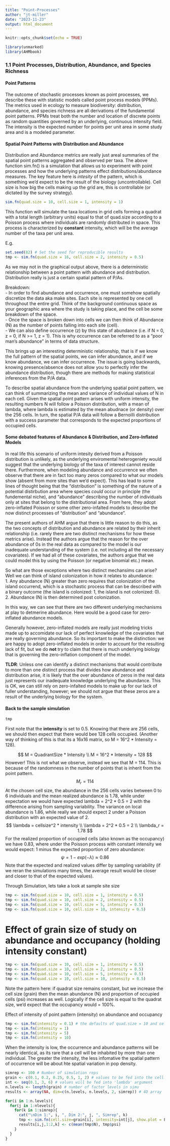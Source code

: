 ```yaml
---
title: "Point-Processes"
author: "jt-miller"
date: "2023-11-23"
output: html_document
---
```


```r
knitr::opts_chunk$set(echo = TRUE)
```

```r
library(unmarked)
library(AHMbook)
```


### 1.1 Point Processes, Distribution, Abundance, and Species Richness 
#### Point Patterns 
The outcome of stochastic processes known as point processes, we describe these with statistic models called point process models (PPMs). The metrics used in ecology to measure biodiversity: distribution, abundance, and species richness are all derivations of the fundamental point patterns. PPMs treat both the number and location of discrete points as random quantities governed by an underlying, continuous intensity field. The intensity is the expected number for points per unit area in some study area and is a modeled parameter. <br> 

#### Spatial Point Patterns with Distribution and Abundance
Distribution and Abundance metrics are really just areal summaries of the spatial point patterns aggregated and observed per taxa. The above function sim.fn() is a simulation that allows us to experiment with point processes and how the underlying patterns effect distributions/abundance measures. The key feature here is *intesity* of the pattern, which is something we'd expect to be the result of the biology (uncontrollable). Cell size is how big the cells making up the grid are, this is controllable (or dictated by the survey strategy). 
```r
sim.fn(quad.size = 10, cell.size = 1, intensity = 1)
```
This function will simulate the taxa locations in grid cells forming a quadrat with a total length (arbitrary units) equal to that of quad.size according to a Poisson process where individuals are randomly distributed in space. This process is characterized by **constant** intensity, which will be the average number of the taxa per unit area. <br> 

E.g. 
```r
set.seed(82) # Set the seed for reproducible results 
tmp <- sim.fn(quad.size = 16, cell.size = 2, intensity = 0.5)
```
As we may not in the graphical output above, there is a deterministic relationship between a point pattern with abundance and distribution. Distribution really is just a certain spatial pattern of P/As. <br> 

Breakdown: <br> 
- In order to find abundance and occurrence, one must somehow spatially discretize the data aka make sites. Each site is represented by one cell throughout the entire grid. Think of the background continuous space as your geographic area where the study is taking place, and the cell be some breakdown of the space. <br>
- Once the space is broken down into cells we can then think of Abundance (N) as the number of points falling into each site (cell). <br>
- We can also define occurrence (z) by this state of abundance (i.e. if N = 0, z = 0, if N >= 1, z = 1). This is why occurrence can be referred to as a "poor man's abundance" in terms of data structure. <br>

This brings up an interesting deterministic relationship, that is if we know the full pattern of the spatial points, we can infer abundance, and if we know abundance, we can infer occurrence. The issue is going backwards, knowing presence/absence does not allow you to perfectly infer the abundance distribution, though there are methods for making statistical inferences from the P/A data. <br> 

To describe spatial abundance from the underlying spatial point pattern, we can think of summarizing the mean and variance of individual values of N in each cell. Given the spatial point pattern arises with uniform intensity, the resulting numbers N will follow a Poisson distribution, with a mean of lambda, where lambda is estimated by the mean abudnace (or density) over the 256 cells. In turn, the spatial P/A data will follow a Bernoilli distribution with a success parameter that corresponds to the expected proportions of occupied cells. <br> 

#### Some debated features of Abundance & Distribution, and Zero-Inflated Models 
In real life this scenario of uniform intesity derived from a Poisson distribution is unlikely, as the underlying enviromental heterogeniety would suggest that the underlying biology of the taxa of interest cannot reside there. Furthermore, when modeling abundance and occurrence we often observe that there are in fact too many zeros compared to what our models show (absent from more sites than we'd expect). This has lead to some lines of thought being that the "distribution" is something of the nature of a potential distirbution area where species *could* occur in principle (the fundemental niche), and "abundance" describing the number of individuals only at sites that belong to the distributional area. From here, they adopt zero-inflated Poisson or some other zero-infalted models to describe the now distinct processes of "distribution" and "abundance". <br> 

The present authors of AHM argue that there is little reason to do this, as the two concepts of distribution and abundance are related by their inherit relationship (i.e. rarely there are two distinct mechanisms for how these metrics arise). Instead the authors argue that the reason for the over abundance of 0s in the real data as compared to the model is our inadequate understanding of the system (i.e. not including all the necessary covariates). If we had all of these covariates, the authors argue that we could model this by using the Poisson (or negative binomial etc.) mean. <br> 

So what are those exceptions where two distinct mechansims can arise? Well we can think of island colonization in how it relates to abundance: <br>
1. Any abundance (N) greater than zero requires that colonization of the island occurrend, which is a stochastic process that can be described with a binary outcome (the island is colonized: 1, the island is not colonized: 0). <br>
2. Abundance (N) is then determined post colonization. <br> 

In this way, we can see that there are two different underlying mechanisms at play to detmerine abundance. Here would be a good case for zero-inflated abundance models. <br>

Generally however, zero-inflated models are really just modeling tricks made up to accomidate our  lack of perfect knowledge of the covariates that are really governing abundance. So its important to make the distinction: we are happy to adopt zero-inflated models in order to account for the resulting lack of fit, but we do **not** try to claim that there is much underlying biology that is governing the zero-inflation component of the model. <br>

**TLDR**: Unless one can identify a distinct mechanisms that would contribute to more than one distinct process that divides how abundance and distribution arise, it is likely that the over abundance of zeros in the real data just represents our inadequate knowledge underlying the abundance. This is OK, we can still rely on zero-infalted models to make up for our lack of fuller understanding, however; we should not argue that these zeros are a result of the underlying biology for the system. 

#### Back to the sample simulation
```r
tmp
```
First note that the **intensity** is set to 0.5. Knowing that there are 256 cells, we should then expect that there would bee 128 cells occupied. (Another way of thinking of this is that its a 16x16 matrix, so M = 16^2 * Intensity = 128). 

$$
M = QuadrantSize * Intensity \\
M = 16^2 * Intensity = 128
$$
However! This is not what we observe, instead we see that M = 114. This is because of the randomness in the number of points that is inherit from the point pattern. <br> 
$$
M_r = 114
$$
At the chosen cell size, the abundance in the 256 cells varies between 0 to 6 individuals and the mean realized abundance is 1.78, while under expectation we would have expected lambda = 2^2 * 0.5 = 2 with the difference arising from sampling variability. The variance on local abundance is 1.86, while really we should expect 2 under a Poisson distribution with an expected value of 2. <br> 
$$
\lambda = cellsize^2 * intensity \\
\lambda = 2^2 * 0.5 = 2 \\
\lambda_r = 1.78
$$
For the realized proportion of occupied cells (also known as the occupancy) we have 0.83, where under the Poisson process with constant intensity we would expect: 1 minus the expected proportion of zero abundance: 
$$
\psi = 1 - exp(-\lambda) \approx 0.86
$$
Note that the expected and realized values differ by sampling variability (if we reran the simulations many times, the average result would be closer and closer to that of the expected values). <br> 

Through Simulation, lets take a look at sample site size
```r
tmp <- sim.fn(quad.size = 10, cell.size = 1, intensity = 0.5)
tmp <- sim.fn(quad.size = 10, cell.size = 2, intensity = 0.5)
tmp <- sim.fn(quad.size = 10, cell.size = 5, intensity = 0.5)
tmp <- sim.fn(quad.size = 10, cell.size = 10, intensity = 0.5)
```
# Effect of grain size of study on abundance and occupancy (holding intensity constant)
```r
tmp <- sim.fn(quad.size = 10, cell.size = 1, intensity = 0.5)
tmp <- sim.fn(quad.size = 10, cell.size = 2, intensity = 0.5)
tmp <- sim.fn(quad.size = 10, cell.size = 5, intensity = 0.5)
tmp <- sim.fn(quad.size = 10, cell.size = 10, intensity = 0.5)
```
Note the pattern here: if quadrat size remains constant, but we increase the cell size (grain) then the mean abundance (N) and proportion of occupied cells (psi) increases as well. Logically if the cell size is equal to the quadrat size, we'd expect that the occupancy would = 100%. 

Effect of intensity of point pattern (intensity) on abundance and occupancy
```r
tmp <- sim.fn(intensity = 0.1) # the defaults of quad.size = 10 and cell.size = 1
tmp <- sim.fn(intensity = 1)
tmp <- sim.fn(intensity = 5)
tmp <- sim.fn(intensity = 10)
```
When the intensity is low, the occurrence and abundance patterns will be nearly identical, as its rare that a cell will be inhabited by more than one individual. The greater the intensity, the less infomative the spatial pattern of occurrence will be about hte spatial variation in pop density. 

```r
simrep <- 100 # Number of simulation reps
grain <- c(0.1, 0.2, 0.25, 0.5, 1, 2) # values to be fed into the cell.size argument 
int <- seq(0.1, 3, 6) # values will be fed into 'lambda' argument
n.levels <- length(grain) # number of factor levels in simu
results <- array(NA, dim=c(n.levels, n.levels, 2, simrep)) # 4D array

for(i in 1:n.levels){
  for(j in 1:nlevels){
    for(k in 1:simrep){
      cat("\nDim 1:", i, ", Dim 2:", j, ", Simrep", k)
      tmp <- sim.fn(cell.size=grain[i], intensity=int[j], show.plot = F)
      results[i,j,1:2,k] <- c(mean(tmp$N), tmp$psi)
    }
  }
}
```


